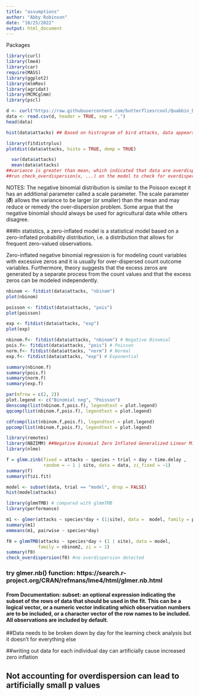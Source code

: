 ```yaml
---
title: "assumptions"
author: "Abby Robinson"
date: "10/25/2022"
output: html_document
---
```


Packages 
```r
library(curl)
library(lme4)
library(car)
require(MASS)
library(ggplot2)
library(mlmRev)
library(agridat)
library(MCMCglmm)
library(pscl)
```

```r
d <- curl("https://raw.githubusercontent.com/butterfliesrcool/Quabbin_Data/main/Quabbin_Count_Data.csv")
data <- read.csv(d, header = TRUE, sep = ",")
head(data)
```

```r
hist(data$attacks) ## Based on histrogram of bird attacks, data appears to be zero-inflated 
```
```r
library(fitdistrplus)
plotdist(data$attacks, histo = TRUE, demp = TRUE)
```

```r
  var(data$attacks)
  mean(data$attacks)
##variance is greater than mean, which indicated that data are overdispersed. 
##run check_overdispersion(x, ...) on the model to check for overdispersion 
```

NOTES: 
The negative binomial distribution is similar to the Poisson except it has an additional parameter called a scale parameter. The scale parameter (𝜹) allows the variance to be larger (or smaller) than the mean and may reduce or remedy the over-dispersion problem. Some argue that the negative binomial should always be used for agricultural data while others disagree. 

###In statistics, a zero-inflated model is a statistical model based on a zero-inflated probability distribution, i.e. a distribution that allows for frequent zero-valued observations.

Zero-inflated negative binomial regression is for modeling count variables with excessive zeros and it is usually for over-dispersed count outcome variables. Furthermore, theory suggests that the excess zeros are generated by a separate process from the count values and that the excess zeros can be modeled independently.

```r
nbinom <- fitdist(data$attacks, "nbinom")
plot(nbinom)

poisson <- fitdist(data$attacks, "pois")
plot(poisson)

exp <- fitdist(data$attacks, "exp")
plot(exp)
```

```r
nbinom.f<- fitdist(data$attacks, "nbinom") # Negative Binomial 
pois.f<- fitdist(data$attacks, "pois") # Poisson
norm.f<- fitdist(data$attacks, "norm") # Normal 
exp.f<- fitdist(data$attacks, "exp") # Exponential 
```

```r
summary(nbinom.f)
summary(pois.f)
summary(norm.f)
summary(exp.f)
```

```r
par(mfrow = c(2, 2))
plot.legend <- c("Binomial neg", "Poisson")
denscomp(list(nbinom.f,pois.f), legendtext = plot.legend)
qqcomp(list(nbinom.f,pois.f), legendtext = plot.legend)

cdfcomp(list(nbinom.f,pois.f), legendtext = plot.legend)
ppcomp(list(nbinom.f,pois.f), legendtext = plot.legend)
```
```r
library(remotes)
library(NBZIMM) ##Negative Binomial Zero Inflated Generalized Linear Mixed Model 
library(nlme)
```

```r
f = glmm.zinb(fixed = attacks ~ species + trial + day + time.delay , 
              random = ~ 1 | site, data = data, zi_fixed = ~1) 
summary(f)
summary(f$zi.fit)
```
```r
model <- subset(data, trial == "model", drop = FALSE)
hist(model$attacks)
```

```r
library(glmmTMB) # compared with glmmTMB
library(performance)

m1 <- glmer(attacks ~ species*day + (1|site), data =  model, family = poisson)
summary(m1)
emmeans(m1, pairwise ~ species*day) 

f0 = glmmTMB(attacks ~ species*day + (1 | site), data = model, 
            family = nbinom2, zi = ~ 1)
summary(f0)
check_overdispersion(f0) #no overdispersion detected 
```



### try glmer.nb() function: https://search.r-project.org/CRAN/refmans/lme4/html/glmer.nb.html
#### From Documentation: subset: an optional expression indicating the subset of the rows of data that should be used in the fit. This can be a logical vector, or a numeric vector indicating which observation numbers are to be included, or a character vector of the row names to be included. All observations are included by default.

##Data needs to be broken down by day for the learning check analysis but it doesn't for everything else 

##writing out data for each individual day can artificially cause increased zero inflation 

## Not accounting for overdispersion can lead to artificially small p values 
